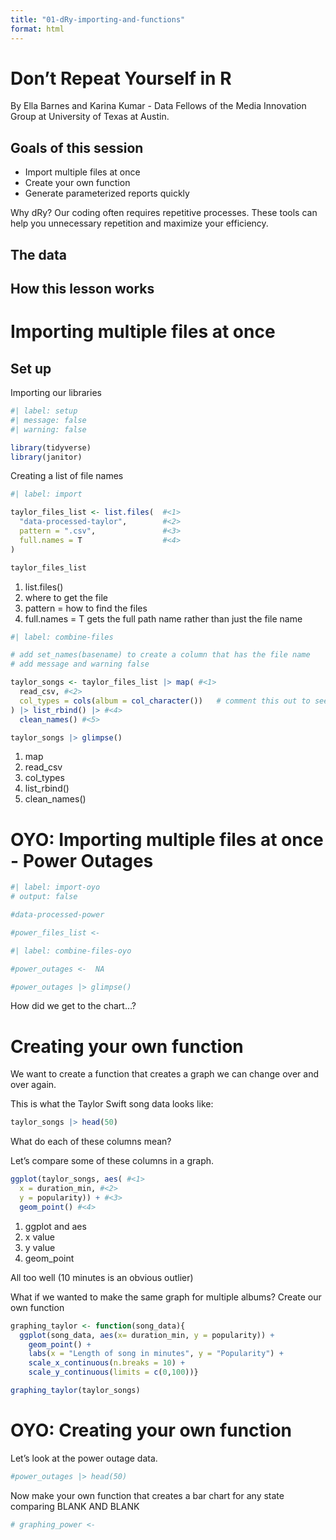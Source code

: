 ```yaml
---
title: "01-dRy-importing-and-functions"
format: html
---
```


# Don't Repeat Yourself in R
By Ella Barnes and Karina Kumar - Data Fellows of the Media Innovation Group at University of Texas at Austin.

## Goals of this session
- Import multiple files at once
- Create your own function
- Generate parameterized reports quickly

Why dRy? Our coding often requires repetitive processes. These tools can help you unnecessary repetition and maximize your efficiency. 

## The data

## How this lesson works

# Importing multiple files at once

## Set up

Importing our libraries

```r

#| label: setup
#| message: false
#| warning: false

library(tidyverse)
library(janitor)

```

Creating a list of file names

```r
#| label: import

taylor_files_list <- list.files(  #<1>
  "data-processed-taylor",        #<2>
  pattern = ".csv",               #<3>
  full.names = T                  #<4>
)

taylor_files_list
```

1. list.files()
2. where to get the file
3. pattern = how to find the files
4. full.names = T gets the full path name rather than just the file name

```r
#| label: combine-files 

# add set_names(basename) to create a column that has the file name
# add message and warning false 

taylor_songs <- taylor_files_list |> map( #<1>
  read_csv, #<2>
  col_types = cols(album = col_character())   # comment this out to see what happens #<3>
) |> list_rbind() |> #<4>
  clean_names() #<5>

taylor_songs |> glimpse()
```

1. map
2. read_csv
3. col_types
4. list_rbind()
5. clean_names()

# OYO: Importing multiple files at once - Power Outages

```r
#| label: import-oyo
# output: false

#data-processed-power

#power_files_list <- 

```

```r
#| label: combine-files-oyo

#power_outages <-  NA

#power_outages |> glimpse()
```

How did we get to the chart...? 

# Creating your own function

We want to create a function that creates a graph we can change over and over again.

This is what the Taylor Swift song data looks like:

```r
taylor_songs |> head(50)
```
What do each of these columns mean?

Let's compare some of these columns in a graph.

```r
ggplot(taylor_songs, aes( #<1>
  x = duration_min, #<2>
  y = popularity)) + #<3>
  geom_point() #<4>
```

1. ggplot and aes
2. x value
3. y value
4. geom_point

All too well (10 minutes is an obvious outlier)

What if we wanted to make the same graph for multiple albums? Create our own function

```r
graphing_taylor <- function(song_data){
  ggplot(song_data, aes(x= duration_min, y = popularity)) +
    geom_point() +
    labs(x = "Length of song in minutes", y = "Popularity") +
    scale_x_continuous(n.breaks = 10) +
    scale_y_continuous(limits = c(0,100))}

```

```r
graphing_taylor(taylor_songs)
```

# OYO: Creating your own function

Let's look at the power outage data.

```r
#power_outages |> head(50)
```

Now make your own function that creates a bar chart for any state comparing BLANK AND BLANK

```r
# graphing_power <- 
```

